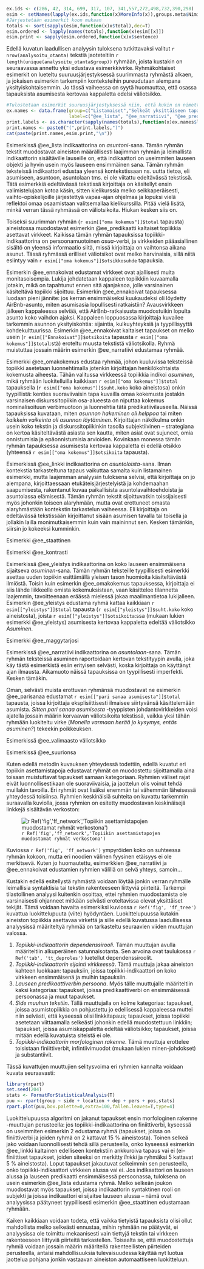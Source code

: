 ﻿

```r

ex.ids <- c(286, 42, 314, 699, 317, 107, 341,557,272,498,732,390,298)
esim <- setNames(lapply(ex.ids,function(x)MoreInfo(x)),groups.meta$Nimi)
#Järjestetään esimerkit koon mukaan
totals <- sort(sapply(esim,function(x)x$total),dec=T)
esim.ordered <- lapply(names(totals),function(x)esim[[x]])
esim.print <- sapply(esim.ordered,function(x)x$sentence)
```

Edellä kuvatun laadullisen analyysin tuloksena tutkittavaksi valitut
`r nrow(analysoitu_otanta)` tekstiä jaoteteltiin  `r length(unique(analysoitu_otanta$group))`
ryhmään, joista kustakin on seuraavassa annettu yksi edustava esimerkkivirke. 
Ryhmäkohtaiset esimerkit on lueteltu suuruusjärjestyksessä suurimmasta ryhmästä 
alkaen, ja jokaisen esimerkin tarkempiin konteksteihin pureudutaan alempana
yksityiskohtaisemmin. Jo tässä vaiheessa on syytä huomauttaa, että osassa
tapauksista asumisesta kertovaa kappaletta
edelsi väliotsikko.

```r

#Tulostetaan esimerkit suuruusjärjestyksessä niin, että kukin on nimetty loogisesti
ex.names <- data.frame(group=c("Listamaiset","Selkeät yksittäiseen tapahtumaan keskittyvät narratiivit","asuin paikassa x","pari sanaa asumisesta","Linkki","yleistys","Ennakoivat","ennakoivien ja predikoivien välimaasto","oma kokemus","Yliopisto (maggy) tarjosi","Suurin osa opiskelijoista","Kontrasti","asunnon ja asumisen staattinen kuvailu"),
                       label=c("@ee_lista", "@ee_narratiivi", "@ee_predikaatti", "@ee_parisanaa", "@ee_linkki", "@ee_yleistys", "@ee_ennakoivat", "@ee_valimaasto", "@ee_omakokemus", "@ee_maggytarjosi", "@ee_suurionsa", "@ee_kontrasti", "@ee_staattinen"))
print.labels <- as.character(sapply(names(totals),function(x)ex.names$label[ex.names$group==x]))
print.names <- paste0("(",print.labels,")")
cat(paste(print.names,esim.print,"\n"))

```

Esimerkissä @ee_lista indikaattorina on *asuntoni*-sana. Tämän ryhmän tekstit
muodostavat aineiston määrällisesti laajimman ryhmän ja leimallista
indikaattorin sisältäville lauseille on, että indikaattori on useimmiten
lauseen objekti ja hyvin usein myös lauseen ensimmäinen sana. Tämän ryhmän
teksteissä indikaattori edustaa yleensä kontekstissaan ns. uutta tietoa, eli
asumiseen, asuntoon, asuntolaan tms. ei ole viitattu edeltävässä tekstissä.
Tätä esimerkkiä edeltävässä tekstissä kirjoittaja on käsitellyt ensin
valimistelujaan kotoa käsin, sitten kielikurssia melko seikkaperäisesti,
vaihto-opiskelijoille järjestettyä vapaa-ajan ohjelmaa ja lopuksi vielä
reflektoi omaa osaamistaan valitsemallaa kielikurssilla. Pitää vielä lisätä,
minkä verran tässä ryhmässä on väliotsikoita. Hiukan kesken siis on.

Toiseksi suurimman ryhmän (`r esim[["oma kokemus"]]$total` tapausta)
aineistossa muodostavat esimerkin @ee_predikaatti kaltaiset topiikkia asettavat
virkkeet. Kaikissa tämän ryhmän tapauksissa topiikki-indikaattorina
on persoonamuotoinen *asua*-verbi, ja virkkeiden pääasiallinen sisältö
on yleensä informaatio siitä, missä kirjoittaja on vaihtonsa aikana asunut.
Tässä ryhmässä erilliset väliotsikot ovat melko harvinaisia, sillä
niitä esiintyy vain `r esim[["oma kokemus"]]$otsikkosuhde` tapauksia.

Esimerkin @ee_ennakoivat edustamat virkkeet ovat ajallisesti 
muita monitasoisempia. Lukija johdatetaan kappaleen topiikkiin kuvaamalla
jotakin, mikä on tapahtunut ennen sitä ajanjaksoa, jolle varsinainen
käsiteltävä topiikki sijoittuu. Esimerkin @ee_ennakoivat tapauksessa
luodaan pieni jännite: jos kerran ensimmäiseksi kuukaudeksi oli löydetty
AirBnb-asunto, miten asumisasia lopullisesti ratkaistiin?
Avausvirkkeen jälkeen kappaleessa selviää, että AirBnb-ratkaisusta
muodostuikin lopulta asunto koko vaihdon ajaksi. 
Kappaleen loppuosassa kirjoittaja kuvailee tarkemmin asunnon yksityiskohtia: sijaintia, 
kulkuyhteyksiä ja tyypillisyyttä kohdekulttuurissa. Esimerkin @ee_ennakoivat
kaltaiset tapaukset on melko usein (`r esim[["Ennakoivat"]]$otsikoita`
tapausta `r esim[["oma kokemus"]]$total`:stä) eroteltu muusta tekstistä
väliotsikolla. Ryhmä muistuttaa
jossain määrin esimerkin @ee_narratiivi edustamaa ryhmää. 

Esimerkki @ee_omakokemus edustaa ryhmää, johon kuuluvissa teksteissä 
topiikki asetetaan luonnehtimalla jotenkin kirjoittajan henkilökohtaista kokemusta
aiheesta. Tähän valitussa virkkeessä topiikkia indikoi *asuminen*, mikä ryhmään
luokitelluilla kaikkiaan `r esim[["oma kokemus"]]$total` tapauksella 
(`r esim[["oma kokemus"]]$suht.koko` koko aineistosa) onkin tyypillistä:
kenties suoraviivaisin tapa kuvailla omaa kokemusta jostakin varsinaisen
diskurssitopiikin osa-alueesta on niputtaa kokemus nominalisoituun
verbimuotoon ja luonnehtia tätä predikatiivilauseella. Näissä tapauksissa
kuvataan, miten *asunnon hakeminen oli helppoa* tai miten *kaikkein vaikeinta
oli asunnon löytäminen*. Kirjoittajan näkökulma onkin usein koko tekstin ja diskurssitopiikinkin
tasolla subjektiivinen -- strategiana on kertoa käsiteltävästä asiasta
sen kautta, miten asiat ovat sujuneet, omia onnistumisia ja epäonnistumisia
arvioiden. Kovinkaan monessa tämän ryhmän tapauksessa asumisesta kertovaa
kappaletta ei edellä otsikko (yhteensä `r esim[["oma kokemus"]]$otsikoita` tapausta).

Esimerkissä @ee_linkki indikaattorina on *asuntoloista*-sana. Ilman kontekstia
tarkasteltuna tapaus vaikuttaa samalta kuin listamainen esimerkki, mutta
laajemman analyysin tuloksena selvisi, että kirjoittaja on jo aiempana,
kirjoittaessaan etukäteisjärjestelyistä ja kohdemaahan saapumisesta, rakentanut
kuvaa paikallisista asuntolavaihtoehdoista ja asuntolassa elämisestä. Tämän
ryhmän tekstit sijoittuvatkin toissijaisesti myös johonkin toiseen alaryhmään,
mutta ovat erottuneet omasta alaryhmästään kontekstin tarkastelun vaiheessa.
Eli kirjoittaja on edeltävässä tekstissään kirjoittanut sisään asumisen tavalla
tai toisella ja jollakin lailla monimutkaisemmin kuin vain maininnut sen.
Kesken tämänkin, siirsin jo kokeeksi kumminkin.

Esimerkki @ee_staattinen

Esimerkki @ee_kontrasti

Esimerkissä @ee_yleistys indikaattorina on koko lauseen ensimmäisena sijaitseva
*asuminen*-sana. Tämän ryhmän teksteille tyypillisesti esimerkki asettaa uuden
topiikin esittämällä yleisen tason huomioita käsiteltävästä ilmiöstä. Toisin
kuin esimerkin @ee_omakokemus tapauksessa, kirjoittaja ei siis lähde liikkeelle
omista kokemuksistaan, vaan käsittelee tilannetta laajemmin, tavoitteenaan
eräässä mielessä jakaa maailmantietoa lukijalleen. Esimerkin @ee_yleistys
edustama ryhmä kattaa kaikkiaan `r esim[["yleistys"]]$total` tapausta 
(`r esim[["yleistys"]]$suht.koko` koko aineistosta), joista 
`r esim[["yleistys"]]$otsikoita`:ssa (mukaan lukien esimerkki @ee_yleistys)
asumisesta kertovaa kappaletta edeltää väliotsikko *Asuminen*. 


Esimerkki @ee_maggytarjosi

Esimerkissä @ee_narratiivi indikaattorina on *asuntolaan*-sana. Tämän ryhmän
teksteissä asuminen raportoidaan kertovan tekstityypin avulla, joka käy tästä
esimerkistä esiin erityisen selvästi, koska kirjoittaja on käyttänyt ajan
ilmausta. Aikamuoto näissä tapauksissa on tyypillisesti imperfekti. Kesken
tämäkin.


Oman, selvästi muista erottuvan ryhmänsä muodostavat ne esimerkin @ee_parisanaa
edustamat `r esim[["pari sanaa asumisesta"]]$total` tapausta, joissa kirjoittaja
eksplisiittisesti ilmaisee siirtyvänsä käsittelemään asumista. *Sitten pari sanaa asumisesta* -tyyppisten
johdantovirkkeiden voisi ajatella jossain määrin korvaavan väliotsikoita tekstissä,
vaikka yksi tähän ryhmään luokiteltu virke
(*Monella varmaan herää jo kysymys, entäs asuminen?*) tekeekin poikkeuksen.


Esimerkissä @ee_valimaasto väliotsikko


Esimerkissä @ee_suurionsa 


Kuten edellä metodin kuvauksen yhteydessä todettiin, edellä kuvatut eri
topiikin asettamistapoja edustavat ryhmät on muodostettu
sijoittamalla aina toisaan muistuttavat tapaukset samaan kategoriaan. Ryhmien
väliset rajat eivät luonnollisestikaan ole suoraviivaisia, ja jaottelun
olis voinut tehdä muillakin tavoilla. Eri ryhmät ovat lisäksi enemmän
tai vähemmän läheisessä yhteydessä toisiinsa. Ryhmien keskinäisiä
suhteita on kuvattu tarkemmin suraavalla kuviolla, jossa
ryhmien on esitetty muodostavan keskinäisejä linkkejä sisältävän
verkoston:

![`r Ref('fig','ff_network','Topiikin asettamistapojen muodostamat ryhmät verkostona')`](output/figure/network.png)

Kuviossa `r Ref('fig', 'ff_network')` ympyröiden koko on suhteessa ryhmän kokoon, mutta
eri noodien välinen fyysinen etäisyys ei ole merkitsevä. Kuten jo huomautettu, esimerkkien 
@ee_narratiivi ja @ee_ennakoivat edustamien ryhmien välillä on selvä yhteys, samoin...

Kustakin edellä esitellystä ryhmästä  voidaan löytää jonkin verran 
ryhmälle leimallisia syntaktisia tai tekstin rakenteeseen liittyviä piirteitä.
Tarkempi tilastollinen analyysi kuitenkin osoittaa, ettei ryhmien muodostamista
ole varsinaisesti ohjanneet mitkään selvästi eroteltavissa olevat yksittäiset tekijät.
Tämä voidaan havaita esimerkiksi kuviossa `r Ref('fig', 'ff_tree')` 
kuvattua luokittelupuuta (viite) hyödyntäen. Luokittelupuussa 
kutakin aineiston topiikkia asettavaa virkettä ja sille edellä kuvatussa 
laadullisessa analyysissä määriteltyä ryhmää on tarkasteltu
seuraavien viiden muuttujan valossa. 

1. *Topiikki-indikaattorin dependenssirooli.* Tämän muuttujan avulla määriteltiin
   alkuperäinen satunnaisotanta. Sen arvoina ovat taulukossa `r Ref('tab', 'tt_deproles')` 
   luetellut dependenssiroolit.
2.  *Topiikki-indikaattorin sijainti virkkeessä*. Tämä muuttuja jakaa aineiston
    kahteen luokkaan: tapauksiin, joissa topiikki-indikaattori on koko virkkeen ensimmäisenä 
    ja muihin tapauksiin.
3. *Lauseen predikaattiverbin persoona*. Myös tälle muuttujalle määriteltiin kaksi kategoriaa:
   tapaukset, joissa predikaattiverbi on ensimmäisessä persoonassa ja muut tapaukset.
4. *Side muuhun tekstiin*. Tällä muuttujalla on kolme kategoriaa: tapaukset, joissa
   asumistopiikkia on pohjustettu jo edellisessä kappaleessa muttei niin selvästi, että 
   kyseessä olisi linkkitapaus; tapaukset, joissa topiikki asetetaan viittaamalla
   selkeästi johonkin edellä muodostettuun linkkiin; tapaukset, joissa asumiskappaletta
   edeltää väliotsikko; tapaukset, joissa mitään edellä kuvatuista siteistä ei ole.
5. *Topiikki-indikaattorin morfologinen rakenne*. Tämä muuttuja erottelee toisistaan finiittiverbit,
   infintiivimuodot (mukaan lukien minen-johdokset) ja substantiivit.

Tässä kuvattujen muuttujien selitysvoima eri ryhmien kannalta voidaan kuvata seuraavasti:

```r

library(rpart)
set.seed(204)
stats <- FormatForStatisticalAnalysis(T)
puu <- rpart(group ~ side + location + dep + pers + pos,stats)
rpart.plot(puu,box.palette=0,extra=100,fallen.leaves=T,type=4)

```

Luokittelupuussa algoritmi on jakanut tapaukset ensin morfologinen rakenne -muuttujan
perusteella: jos topiikki-indikaattorina on finiittiverbi, kyseessä on useimmiten 
esimerkin 2 edustama ryhmä (tapaukset, joissa on finiittiverbi ja joiden ryhmä
on 2 kattavat 15 % aineistosta). Toinen selkeä jako voidaan luonnollisesti
tehdä sillä perusteella, onko kyseessä esimerkin @ee_linkki kaltainen
edelliseen kontekstiin ankkuroiva tapaus  vai ei (ei--finiittiset tapaukset, joiden
siteeksi on merkitty *linkki*  ja ryhmäksi 5 kattavat 5 % aineistosta).
Loput tapaukset jakautuvat selkeimmin sen perusteella, onko topiikki-indikaattori
virkkeen alussa vai ei. Jos indikaattori on lauseen alussa ja lauseen predikaatti
ensimmäisessä persoonassa, tuloksena on usein esimerkin @ee_lista edustama ryhmä.
Melko selkeän joukon muodostavat myös tapaukset, joissa indikaattorin syntaktinen
rooli on subjekti ja joissa indikaattori ei sijaitse lauseen alussa -- nämä
ovat analyysissa päätyneet tyypillisesti esimerkin @ee_staattinen edustamaan ryhmään.


Kaiken kaikkiaan voidaan todeta, että vaikka tietyistä tapauksista olisi ollut
mahdollista melko selkeästi ennustaa, mihin ryhmään ne päätyvät, ei analyysissa
ole toimittu mekaanisesti vain tiettyjä tekstin tai virkkeen rakenteeseen
liittyviä piirteitä tarkastellen. Toisaalta se, että muodostettuja ryhmiä
voidaan jossain määrin määritellä rakenteellisten piirteiden perusteella,
antaisi mahdollisuuksia tulevaisuudessa käyttää nyt luotua jaottelua pohjana
jonkin vastaavan aineiston automaattiseen luokitteluun.



